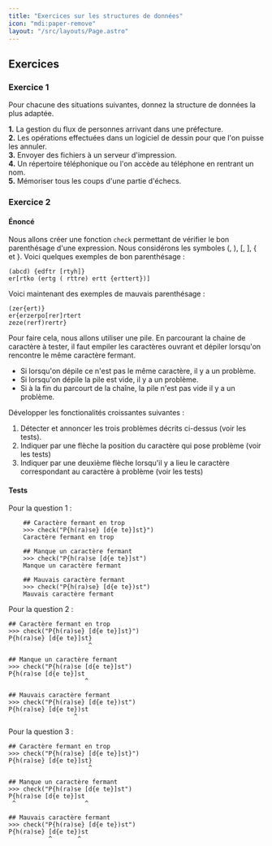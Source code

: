 ```yaml
---
title: "Exercices sur les structures de données"
icon: "mdi:paper-remove"
layout: "/src/layouts/Page.astro"
---
```


## Exercices

### Exercice 1

Pour chacune des situations suivantes, donnez la structure de données la plus
adaptée.

**1.** La gestion du flux de personnes arrivant dans une préfecture.  
**2.** Les opérations effectuées dans un logiciel de dessin pour que l'on
puisse les annuler.  
**3.** Envoyer des fichiers à un serveur d'impression.  
**4.** Un répertoire téléphonique ou l'on accède au téléphone en rentrant un
nom.  
**5.** Mémoriser tous les coups d'une partie d'échecs.  

### Exercice 2

#### Énoncé

Nous allons créer une fonction `check` permettant de vérifier le bon
parenthésage d'une expression. Nous considérons les symboles (, ), [, ], { et 
}. 
Voici quelques exemples de bon parenthésage :

```
(abcd) {edftr [rtyh]}
er[rtko (ertg ( rttre) ertt {erttert})]
```

Voici maintenant des exemples de mauvais parenthésage :

```
(zer{ert)}
er{erzerpo[rer]rtert
zeze(rerf)rertr}
```

Pour faire cela, nous allons utiliser une pile. En parcourant la chaine de
caractère à tester, il faut empiler les caractères ouvrant et dépiler
lorsqu'on rencontre le même caractère fermant.
- Si lorsqu'on dépile ce n'est pas le même caractère, il y a un problème.
- Si lorsqu'on dépile la pile est vide, il y a un problème.
- Si à la fin du parcourt de la chaîne, la pile n'est pas vide il y a un problème.

Développer les fonctionalités croissantes suivantes :
  1. Détecter et annoncer les trois problèmes décrits ci-dessus (voir les tests).
  2. Indiquer par une flèche la position du caractère qui pose problème (voir les tests)
  3. Indiquer par une deuxième flèche lorsqu'il y a lieu le caractère correspondant au caractère à problème (voir les tests)

#### Tests

Pour la question 1 :
```
    ## Caractère fermant en trop
    >>> check("P{h(ra)se} [d{e te}]st}")
    Caractère fermant en trop
    
    ## Manque un caractère fermant
    >>> check("P{h(ra)se [d{e te}]st")
    Manque un caractère fermant
    
    ## Mauvais caractère fermant
    >>> check("P{h(ra)se} [d{e te})st")
    Mauvais caractère fermant
```

Pour la question 2 :

```
## Caractère fermant en trop
>>> check("P{h(ra)se} [d{e te}]st}")
P{h(ra)se} [d{e te}]st}
                      ^

## Manque un caractère fermant
>>> check("P{h(ra)se [d{e te}]st")
P{h(ra)se [d{e te}]st
                     ^

## Mauvais caractère fermant
>>> check("P{h(ra)se} [d{e te})st")
P{h(ra)se} [d{e te})st
                  ^
```

Pour la question 3 :

```
## Caractère fermant en trop
>>> check("P{h(ra)se} [d{e te}]st}")
P{h(ra)se} [d{e te}]st}
                      ^

## Manque un caractère fermant
>>> check("P{h(ra)se [d{e te}]st")
P{h(ra)se [d{e te}]st
 ^                   ^

## Mauvais caractère fermant
>>> check("P{h(ra)se} [d{e te})st")
P{h(ra)se} [d{e te})st
           ^       ^
```

